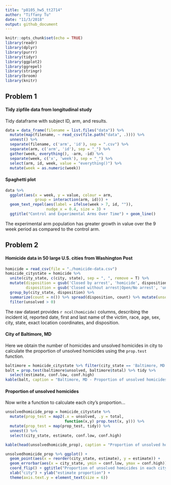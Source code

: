 ```yaml
---
title: "p8105_hw5_tt2714"
author: "Tiffany Tu"
date: "11/3/2018"
output: github_document
---
```


```r
knitr::opts_chunk$set(echo = TRUE)
library(readr)
library(dplyr) 
library(purrr)
library(tidyr)
library(ggplot2)
library(ggrepel)
library(stringr)
library(broom)
library(knitr)
```

## Problem 1
#### Tidy zipfile data from longitudinal study
Tidy dataframe with subject ID, arm, and results.
```r
data = data_frame(filename = list.files("data")) %>% 
  mutate(map(filename, ~ read_csv(file.path("data", .)))) %>% 
  unnest() %>% 
  separate(filename, c('arm', 'id'), sep = ".csv") %>%
  separate(arm, c('arm', 'id'), sep = "_") %>% 
  gather(week, everything(), -arm, -id) %>% 
  separate(week, c('x', 'week'), sep = "_") %>% 
  select(arm, id, week, value = "everything()") %>% 
  mutate(week = as.numeric(week))
```

#### Spaghetti plot
```r
data %>%
  ggplot(aes(x = week, y = value, colour = arm, 
             group = interaction(arm, id))) + 
  geom_text_repel(aes(label = ifelse(week > 7, id, "")), 
                  nudge_x = 0.4, size = 3) + 
  ggtitle("Control and Experimental Arms Over Time") + geom_line()
```

The experimental arm population has greater growth in value over the 9 week period as compared to the control arm. 
     
## Problem 2

#### Homicide data in 50 large U.S. cities from Washington Post
```r
homicide = read_csv(file = "./homicide-data.csv") 
homicide_citystate = homicide %>% 
  unite(city_state, c(city, state), sep = ", ", remove = T) %>% 
  mutate(disposition = gsub('Closed by arrest', 'homicide', disposition), 
         disposition = gsub('Closed without arrest|Open/No arrest', 'unsolved', disposition)) %>% 
  group_by(city_state, disposition) %>% 
  summarize(count = n()) %>% spread(disposition, count) %>% mutate(unsolved = replace_na(unsolved, 0), total = homicide + unsolved) %>% 
  filter(unsolved > 0)
```
The raw dataset provides `r ncol(homicide)` columns, describing the incident id, reported date, first and last name of the victim, race, age, sex, city, state, exact location coordinates, and disposition. 

#### City of Baltimore, MD
Here we obtain the number of homicides and unsolved homicides in city to calculate the proportion of unsolved homicides using the `prop.test` function. 
```r
baltimore = homicide_citystate %>% filter(city_state == 'Baltimore, MD')
balt = prop.test(baltimore$unsolved, baltimore$total) %>% tidy %>% 
  select(estimate, conf.low, conf.high) 
kable(balt, caption = "Baltimore, MD - Proportion of unsolved homicides")
```

#### Proportion of unsolved homicides
Now write a function to calculate each city's proportion...
```r
unsolvedhomicide_prop = homicide_citystate %>% 
  mutate(prop_test = map2(.x = unsolved, .y = total, 
                          function(x,y) prop.test(x, y))) %>% 
  mutate(prop_test = map(prop_test, tidy)) %>% 
  unnest() %>% 
  select(city_state, estimate, conf.low, conf.high)

kable(head(unsolvedhomicide_prop), caption = "Proportion of unsolved homicides for each city")
```

```r
unsolvedhomicide_prop %>% ggplot() + 
  geom_point(aes(x = reorder(city_state, estimate), y = estimate)) +
  geom_errorbar(aes(x = city_state, ymin = conf.low, ymax = conf.high)) +
  coord_flip() + ggtitle("Proportion of unsolved homicides in each city") +
  xlab("city") + ylab("estimate proportion") + 
  theme(axis.text.y = element_text(size = 6))
  
```


